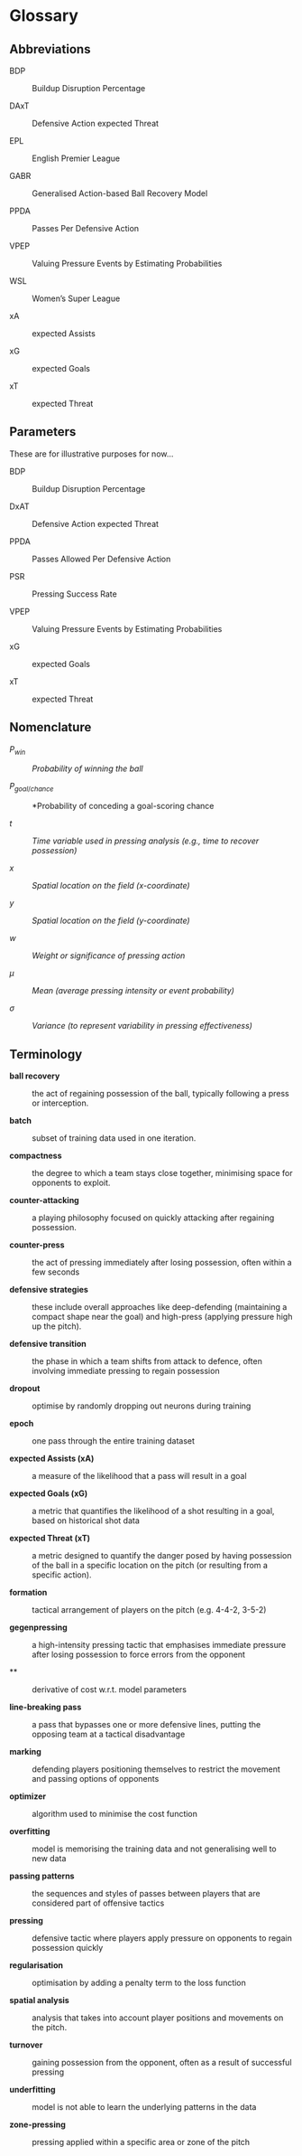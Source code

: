 # Glossary {.unnumbered}

## Abbreviations

BDP

:   Buildup Disruption Percentage

DAxT

:   Defensive Action expected Threat

EPL

:   English Premier League

GABR

: Generalised Action-based Ball Recovery Model


PPDA

:   Passes Per Defensive Action

VPEP

:   Valuing Pressure Events by Estimating Probabilities

WSL

:   Women's Super League

xA

:   expected Assists

xG

:   expected Goals

xT

:   expected Threat

## Parameters

These are for illustrative purposes for now...

$\text{BDP}$

:   Buildup Disruption Percentage

$\text{DxAT}$

:   Defensive Action expected Threat

$\text{PPDA}$

:   Passes Allowed Per Defensive Action

$\text{PSR}$

:   Pressing Success Rate

$\text{VPEP}$

:   Valuing Pressure Events by Estimating Probabilities

$\text{xG}$

:   expected Goals

$\text{xT}$

:   expected Threat

## Nomenclature

$P_{win}$

:   *Probability of winning the ball*

$P_{goal/chance}$

:   *Probability of conceding a goal-scoring chance

$t$

:   *Time variable used in pressing analysis (e.g., time to recover possession)*

$x$

:   *Spatial location on the field (x-coordinate)*

$y$

:   *Spatial location on the field (y-coordinate)*

$w$

:   *Weight or significance of pressing action*

$\mu$

:   *Mean (average pressing intensity or event probability)*

$\sigma$

:   *Variance (to represent variability in pressing effectiveness)*

## Terminology

**ball recovery**

:   the act of regaining possession of the ball, typically following a press or interception.

**batch**

:   subset of training data used in one iteration.

**compactness**

:   the degree to which a team stays close together, minimising space for opponents to exploit.

**counter-attacking**

:   a playing philosophy focused on quickly attacking after regaining possession.

**counter-press**

:   the act of pressing immediately after losing possession, often within a few seconds

**defensive strategies**

:   these include overall approaches like deep-defending (maintaining a compact shape near the goal) and high-press (applying pressure high up the pitch).

**defensive transition**

:   the phase in which a team shifts from attack to defence, often involving immediate pressing to regain possession

**dropout**

:   optimise by randomly dropping out neurons during training

**epoch**

:   one pass through the entire training dataset



**expected Assists (xA)**

:   a measure of the likelihood that a pass will result in a goal

**expected Goals (xG)**

:   a metric that quantifies the likelihood of a shot resulting in a goal, based on historical shot data

**expected Threat (xT)**

:   a metric designed to quantify the danger posed by having possession of the ball in a specific location on the pitch (or resulting  from a specific action).

**formation**

:   tactical arrangement of players on the pitch (e.g. 4-4-2, 3-5-2)

**gegenpressing**

:   a high-intensity pressing tactic that emphasises immediate pressure after losing possession to force errors from the opponent

\*\*

:   derivative of cost w.r.t. model parameters

**line-breaking pass**

:   a pass that bypasses one or more defensive lines, putting the opposing team at a tactical disadvantage

**marking**

:   defending players positioning themselves to restrict the movement and passing options of opponents

**optimizer**

:   algorithm used to minimise the cost function

**overfitting**

:   model is memorising the training data and not generalising well to new data

**passing patterns**

:   the sequences and styles of passes between players that are considered part of offensive tactics

**pressing**

:   defensive tactic where players apply pressure on opponents to regain possession quickly

**regularisation**

:   optimisation by adding a penalty term to the loss function

**spatial analysis**

:   analysis that takes into account player positions and movements on the pitch.

**turnover**

:   gaining possession from the opponent, often as a result of successful pressing

**underfitting**

:   model is not able to learn the underlying patterns in the data

**zone-pressing**

:   pressing applied within a specific area or zone of the pitch

